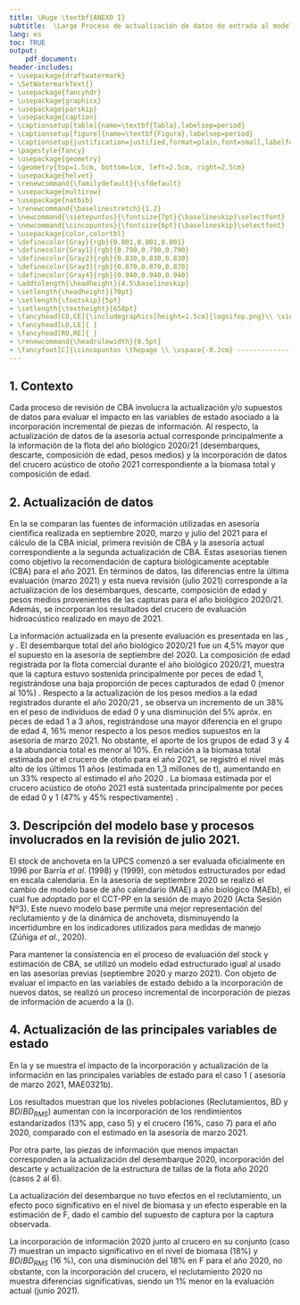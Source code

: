 ```yaml
---
title: \Huge \textbf{ANEXO I}
subtitle:  \Large Proceso de actualización de datos de entrada al modelo de evaluación de stock de anchoveta de la Región de Valparaíso a la Región de Los Lagos
lang: es
toc: TRUE
output: 
    pdf_document:
header-includes:
- \usepackage{draftwatermark}
- \SetWatermarkText{}
- \usepackage{fancyhdr}
- \usepackage{graphicx}
- \usepackage{parskip}
- \usepackage{caption}
- \captionsetup[table]{name=\textbf{Tabla},labelsep=period}
- \captionsetup[figure]{name=\textbf{Figura},labelsep=period}
- \captionsetup{justification=justified,format=plain,font=small,labelfont=bf,margin=40pt}
- \pagestyle{fancy}
- \usepackage{geometry}
- \geometry{top=1.5cm, bottom=1cm, left=2.5cm, right=2.5cm}
- \usepackage{helvet}
- \renewcommand{\familydefault}{\sfdefault}
- \usepackage{multirow}
- \usepackage{natbib}
- \renewcommand{\baselinestretch}{1.2}
- \newcommand{\sietepuntos}{\fontsize{7pt}{\baselineskip}\selectfont}
- \newcommand{\cincopuntos}{\fontsize{6pt}{\baselineskip}\selectfont}
- \usepackage{color,colortbl}
- \definecolor{Gray}{rgb}{0.801,0.801,0.801}
- \definecolor{Gray1}{rgb}{0.790,0.790,0.790}
- \definecolor{Gray2}{rgb}{0.830,0.830,0.830}
- \definecolor{Gray3}{rgb}{0.870,0.870,0.870}
- \definecolor{Gray4}{rgb}{0.940,0.940,0.940}
- \addtolength{\headheight}{4.5\baselineskip}
- \setlength{\headheight}{70pt}
- \setlength{\footskip}{5pt}
- \setlength{\textheight}{658pt}
- \fancyhead[CO,CE]{\includegraphics[height=1.5cm]{logoifop.png}\\ \sietepuntos INSTITUTO DE FOMENTO PESQUERO / DIVISION INVESTIGACION PESQUERA}
- \fancyhead[LO,LE]{ }
- \fancyhead[RO,RE]{ }
- \renewcommand{\headrulewidth}{0.5pt}
- \fancyfoot[C]{\cincopuntos \thepage \\ \vspace{-0.2cm} ------------------------------------------------------------------------------------------------------------------------------------------------------------------------------------------------------------------------------------------ \\ \vspace{-0.2cm} \cincopuntos CONVENIO DE DESEMPEÑO 2020 IFOP/SUBSECRETARÍA DE ECONOMíA Y EMT \\ \vspace{-0.1cm} TERCER INFORME. ANCHOVETA DE LA  REGIÓN DE VALPARAÍSO A LA REGIÓN DE LOS LAGOS, 2021. \textbf{ANEXO I}.}
---
```



\pagebreak

## 1. Contexto


Cada proceso de revisión de CBA involucra la actualización y/o supuestos de datos para evaluar el impacto en las variables de estado asociado a la incorporación incremental de piezas de información. Al respecto, la actualización de datos de la asesoría actual corresponde principalmente a la información de la flota del año biológico 2020/21 (desembarques, descarte, composición de edad, pesos medios) y la incorporación de datos del crucero acústico de otoño 2021 correspondiente a la biomasa total y composición de edad.

## 2. Actualización de datos


En la \textbf{Tabla \ref{Tab1}} se comparan las fuentes de información utilizadas en asesoría científica realizada en septiembre 2020, marzo  y julio del 2021 para el cálculo de la CBA inicial, primera revisión de CBA y la asesoría actual correspondiente a la segunda actualización de CBA. Estas asesorías tienen como objetivo la recomendación de captura biológicamente aceptable (CBA) para el año 2021. En términos de datos, las diferencias entre la última evaluación (marzo 2021) y esta nueva revisión (julio 2021) corresponde a la actualización de los desembarques, descarte, composición de edad y pesos medios provenientes de las capturas para el año biológico 2020/21. Además, se incorporan los resultados del crucero de evaluación hidroacústico realizado en mayo de 2021.

\vspace{0.2cm}

```{=tex}
\begin{table}[h!]
\caption{Información relevante para el cálculo de CBA 2021 en cada una de las etapas de estimación.}
 \label{Tab1}
 \small
    \centering
    \resizebox{13cm}{!} {
    \begin{tabular}{|l|c|c|c|}
    \hline \rowcolor{Gray3}
  Datos de entrada  & CBA INICIAL                & 1ERA REVISIÓN                   & 2DA REVISIÓN  \\  \rowcolor{Gray3}
  al modelo         & Septiembre 2020            & Marzo 2021                      & Julio 2021 \\ \hline
  Desembarques      &                            & Julio 1991- junio 2020 +        & Julio 1991 - \\
                    & Julio 1991 - junio 2020  & Supuesto de captura 2020/2021   & preliminar a junio 2021 \\
                    &                          &                                 &  \\ \hline
  Biomasa acústica  & 2000 – 2020                & 2000 – 2021                     &    2000 – 2021 \\
  Crucero de verano &                          &                                 & \\ \hline
  Biomasa acústica  & 2003 – 2020              & 2003 – 2020                     & 2003 – 2021 \\
  Crucero de otoño  &                          &                                 & \\ \hline
  Composición de    & Julio 1991 - junio 2020  & Julio 1991 - junio 2020         & Julio 1991 - mayo 2021  \\
  edad Flota        &                          &                                 & \\ \hline
  Composición de    & 2001 – 2020              & 2001 – 2021                       & 2001 – 2021 \\
  edad Cruceros de verano&                     &                                 & \\ \hline
  Composición de    & 2007 – 2020              & 2007 – 2020                     & 2007 – 2021 \\
  edad Cruceros de otoño&                      &                                 & \\ \hline
                    &                          & Julio 1990 - junio 2020         & \\
  Pesos medios      & Julio 1991 - junio 2020  & Promedio de los últimos 5 años  & Julio 1990 - mayo 2021 \\
  a la edad         &                          & de la serie histórica para      & \\ 
                    &                          & julio 2020-junio 2021           & \\ \hline
  Madurez sexual    & Constante                & Constante                       & Constante \\
  a la edad         &                          &                                 & \\ \hline
  Mortalidad natural& Constante                & Constante                       & Constante \\ \hline
  Proyección del    & 2 años biológicos        & 1 año biológico                 & 1 año biológico \\
  reclutamiento     & (años 2020/21 y 2021/22) & (año 2021/22)                   & (año 2021/22) \\ \hline
    \end{tabular}}
        \end{table}
```
\vspace{0.2cm} \normalsize


La información actualizada en la presente evaluación es presentada en las \textbf{Figuras \ref{Fig1}}, \textbf{\ref{Fig2}} y \textbf{\ref{Fig3}}. El desembarque total del año biológico 2020/21 fue un 4,5% mayor que el supuesto en la asesoría de septiembre del 2020. La composición de edad registrada por la flota comercial durante el año biológico 2020/21, muestra que la captura estuvo sostenida principalmente por peces de edad 1, registrándose una baja proporción de peces capturados de edad 0 (menor al 10%) \textbf{Figura \ref{Fig2}}. Respecto a la actualización de los pesos medios a la edad registrados durante el año 2020/21 \textbf{Figura \ref{Fig3}}, se observa un incremento de un 38% en el peso de individuos de edad 0 y una disminución del 5% apróx. en peces de edad 1 a 3 años, registrándose una mayor diferencia en el grupo de edad 4, 16% menor respecto a los pesos medios supuestos en la asesoría de marzo 2021. No obstante, el aporte de los grupos de edad 3 y 4 a la abundancia total es menor al 10%. En relación a la biomasa total estimada por el crucero de otoño  para el año 2021, se registró el nivel más alto de los últimos 11 años (estimada en 1,3 millones de t), aumentando en un 33% respecto al estimado el año 2020 \textbf{Figura \ref{Fig1}}. La biomasa estimada por el crucero acústico de otoño 2021 está sustentada principalmente por peces de edad 0 y 1 (47% y 45% respectivamente) \textbf{Figura \ref{Fig2}}.


```{=tex}
\begin{figure}
\centering
\includegraphics[width=0.65\textwidth]{Figuras/Fig1_anexoI-1.pdf}
\caption{ Comparación entre los datos utilizados en la asesoría de marzo y julio 2021 para el stock de anchoveta de las Regiones de Valparaíso a Los Lagos. Se actualiza información para el año 2021.}
\label{Fig1}
\end{figure}
```



```{=tex}
\begin{figure}
\centering
\includegraphics[width=0.65\textwidth]{Figuras/Fig2c_anexoI-1.pdf}
\caption{ Comparación entre la proporción de edad de la flota y cruceros acústicos de verano y otoño de anchoveta de las Regiones de Valparaíso a Los Lagos. Se compara la información utilizada en la asesoría de marzo y julio 2021.}
\label{Fig2}
\end{figure}
```
\pagebreak

```{=tex}
\begin{figure}
\centering
\includegraphics[width=0.6\textwidth]{Figuras/Fig3_anexoI-1.pdf}
\caption{ Comparación entre los pesos medios a la edad de anchoveta de las Regiones de Valparaíso a Los Lagos. Se compara la información utilizada en la asesoría de marzo y julio 2021.}
\label{Fig3}
\end{figure}
```

\vspace{0.5cm}

## 3. Descripción del modelo base y procesos involucrados en la revisión de julio 2021.

El stock de anchoveta en la UPCS comenzó a ser evaluada oficialmente en 1996 por Barría *et al*. (1998) y (1999), con métodos estructurados por edad en escala calendaria. En la asesoría de septiembre 2020 se realizó el cambio de modelo base de año calendario (MAE) a año biológico (MAEb), el cual fue adoptado por el CCT-PP en la sesión de mayo 2020 (Acta Sesión Nº3). Este nuevo modelo base permite una mejor representación del reclutamiento y de la dinámica de anchoveta, disminuyendo la incertidumbre en los indicadores utilizados para medidas de manejo (Zúñiga *et al*., 2020).

Para mantener la consistencia en el proceso de evaluación del stock y estimación de CBA, se utilizó un modelo edad estructurado igual al usado en las asesorías previas (septiembre 2020 y marzo 2021). Con objeto de evaluar el impacto en las variables de estado debido a la incorporación de nuevos datos, se realizó un proceso incremental de incorporación de piezas de información de acuerdo a la (\textbf{Tabla \ref{Tab2}}).

\vspace{0.3cm}

```{=tex}
\begin{table}[h!]
\caption{Escenarios de que permiten evaluar el impacto de la incorporación de datos actualizados en el proceso de actualización}
 \label{Tab2}
 \small
    \centering
    \resizebox{13cm}{!} {
    \begin{tabular}{|c|l|}
    \hline \rowcolor{Gray3}
 Casos         & Descripción                                                            \\ \hline
 \textbf{$1_{MAE0321}$} & Caso base asesoría marzo 2021                                      \\
 2             & Actualiza serie de descarte 2017/18, 2018/19 Y 2019/20                 \\ \rowcolor{Gray4}
 3             & Actualiza desembarque 2020/21 + supuesto de descarte 2020/21           \\
 4             & Actualiza composición de edad de la flota del año biológico 2020/21    \\ \rowcolor{Gray4}
 5             & Actualiza pesos medios e iniciales a la edad del año biológico 2020/21 \\
 6             & Actualiza biomasa crucero acústico de otoño, año 2021                  \\ \rowcolor{Gray4}
 \textbf{$7_{MAE0721}$} & Actualiza composición de edad crucero acústico de otoño, año 2021  \\ \hline
    \end{tabular}}
        \end{table}
```
\normalsize

\pagebreak

## 4. Actualización de las principales variables de estado


En la \textbf{Tabla \ref{Tab3}} y \textbf{Figura \ref{Fig4}} se muestra el impacto de la incorporación y actualización de la información en las principales variables de estado para el caso 1 ( asesoría de marzo 2021, MAE0321b). 


Los resultados muestran que los niveles poblaciones (Reclutamientos, BD y $BD/BD_{RMS}$) aumentan con la incorporación de los rendimientos estandarizados (13% app, caso 5) y el crucero (16%, caso 7) para el año 2020, comparado con el estimado en la asesoría de marzo 2021. 

Por otra parte, las piezas de información que menos impactan corresponden a la actualización del desembarque 2020, incorporación del descarte y actualización de la estructura de tallas de la flota año 2020 (casos 2 al 6). 

La actualización del desembarque no tuvo efectos en el reclutamiento, un efecto poco significativo en el nivel de biomasa y un efecto esperable en la estimación de F, dado el cambio del supuesto de captura por la captura observada.

La incorporación de información 2020 junto al crucero en su conjunto (caso 7) muestran un impacto significativo en el nivel de biomasa (18%) y $BD/BD_{RMS}$ (16 %), con una disminución del 18% en F para el año 2020, no obstante, con la incorporación del crucero, el reclutamiento 2020 no muestra diferencias significativas, siendo un 1% menor en la evaluación actual (junio 2021).

\vspace{0.5cm}

```{=tex}
\begin{table}[h!]
\caption{Estimaciones de las principales variables de estado para el caso 1 (asesoría marzo 2021, MAE0321b) comparado con los resultados según la incorporación de cada pieza de información y en su conjunto (caso 7, asesoría julio 2021, MAE0721b). Se presenta el valor de estimación central y la diferencia en términos porcentuales. R= Reclutamiento, BD= Biomasa desovante, $BD/BD_{RMS}$= Reducción de la población respecto el RMS y F= Mortalidad por pesca.}
 \label{Tab3}
 \small
    \centering
    \resizebox{15cm}{!} {
    \begin{tabular}{|c|c|c|c|c|c|c|c|c|}
    \hline \rowcolor{Gray3}
 Casos & R     & BD     & $BD/BD_{RMS}$ & F     & R.diff & BD.diff  & $BD/BD_{RMS}$.diff & F.diff \\ \hline
 1     & 25,4  & 686,8  & 1,41          & 0,34  &        &          &                    &        \\  \rowcolor{Gray4}
 2     & 25,4  & 686,8  & 1,41          & 0,34  & 0      & 0        & 0                  & 0  \\
 3     & 25,4  & 687,1  & 1,41          & 0,36  & 0      & 0        & 0                  & 0,05   \\ \rowcolor{Gray4}
 4     & 23,4  & 691,1  & 1,42          & 0,36  & -0,08  & 0,01     & 0                  & 0,05   \\
 5     & 23,4  & 644,7  & 1,33          & 0,38  & -0,08  & -0,06    & -0,06              & 0,11   \\ \rowcolor{Gray4}
 6     & 23,0  & 637,5  & 1,32          & 0,39  & -0,09  & -0,07    & -0,07              & 0,12   \\
 7     & 25,9  & 626,5  & 1,30          & 0,39  & 0,02   & -0,09    & -0,08              & 0,14   \\ \hline
    \end{tabular}}
        \end{table}
```
\vspace{0.2cm} \normalsize


```{=tex}
\begin{figure}
\centering
\includegraphics[width=0.98\textwidth]{Figuras/Fig4_anexoI-1.pdf}
\caption{ Diferencias relativas de las estimaciones de las principales variables de estado para el caso base (Asesoría de marzo 2021) comparado con los resultados según la incorporación de cada pieza de información. }
\label{Fig4}
\end{figure}
```



